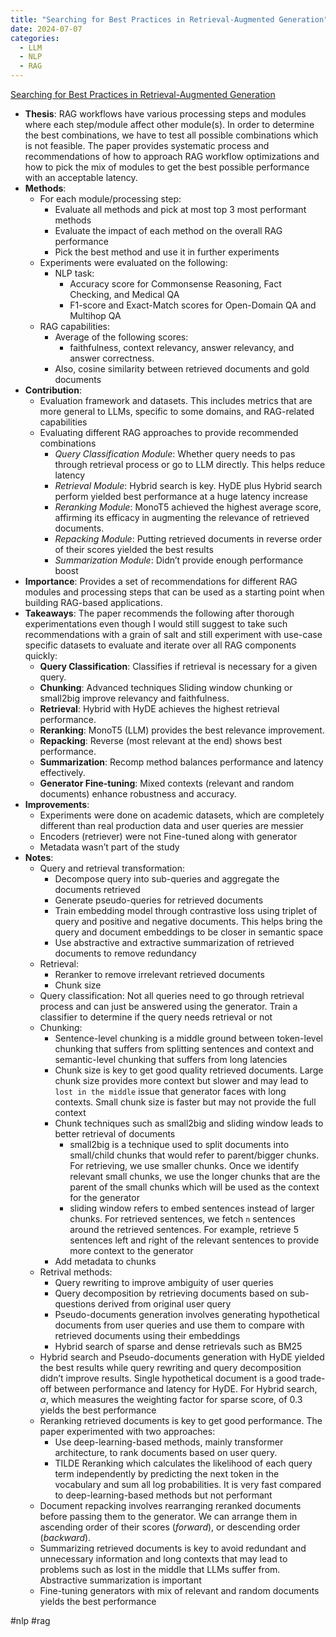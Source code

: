 ```yaml
---
title: "Searching for Best Practices in Retrieval-Augmented Generation"
date: 2024-07-07
categories:
  - LLM
  - NLP
  - RAG
---
```


[Searching for Best Practices in Retrieval-Augmented Generation](https://export.arxiv.org/abs/2407.01219)

- **Thesis**: RAG workflows have various processing steps and modules where
  each step/module affect other module(s). In order to determine the best
  combinations, we have to test all possible combinations which is not feasible.
  The paper provides systematic process and recommendations of how to approach RAG workflow
  optimizations and how to pick the mix of modules to get the best possible
  performance with an acceptable latency.
- **Methods**:
  - For each module/processing step:
    - Evaluate all methods and pick at most top 3 most performant
      methods
    - Evaluate the impact of each method on the overall RAG performance
    - Pick the best method and use it in further experiments
  - Experiments were evaluated on the following:
    - NLP task:
      - Accuracy score for Commonsense Reasoning, Fact Checking, and Medical QA
      - F1-score and Exact-Match scores for Open-Domain QA and Multihop QA
  - RAG capabilities:
    - Average of the following scores:
      - faithfulness, context relevancy, answer relevancy, and answer correctness.
    - Also, cosine similarity between retrieved documents and gold documents
- **Contribution**:
  - Evaluation framework and datasets. This includes metrics that are more
    general to LLMs, specific to some domains, and RAG-related capabilities
  - Evaluating different RAG approaches to provide recommended combinations
    - _Query Classification Module_: Whether query needs to pas through retrieval
      process or go to LLM directly. This helps reduce latency
    - _Retrieval Module_: Hybrid search is key. HyDE plus Hybrid search
      perform yielded best performance at a huge latency increase
    - _Reranking Module_: MonoT5 achieved the highest average score, affirming its efficacy in augmenting the relevance of retrieved documents.
    - _Repacking Module_: Putting retrieved documents in reverse order of their
      scores yielded the best results
    - _Summarization Module_: Didn't provide enough performance boost
- **Importance**: Provides a set of recommendations for different RAG modules
  and processing steps that can be used as a starting point when building
  RAG-based applications.
- **Takeaways**: The paper recommends the following after thorough
  experimentations even though I would still suggest to take such
  recommendations with a grain of salt and still experiment with use-case
  specific datasets to evaluate and iterate over all RAG components quickly:
  - **Query Classification**: Classifies if retrieval is necessary for a given query.
  - **Chunking**: Advanced techniques Sliding window chunking or small2big improve relevancy and faithfulness.
  - **Retrieval**: Hybrid with HyDE achieves the highest retrieval performance.
  - **Reranking**: MonoT5 (LLM) provides the best relevance improvement.
  - **Repacking**: Reverse (most relevant at the end) shows best performance.
  - **Summarization**: Recomp method balances performance and latency effectively.
  - **Generator Fine-tuning**: Mixed contexts (relevant and random documents) enhance robustness and accuracy.
- **Improvements**:
  - Experiments were done on academic datasets, which are completely different
    than real production data and user queries are messier
  - Encoders (retriever) were not Fine-tuned along with generator
  - Metadata wasn't part of the study
- **Notes**:
  - Query and retrieval transformation:
    - Decompose query into sub-queries and aggregate the documents retrieved
    - Generate pseudo-queries for retrieved documents
    - Train embedding model through contrastive loss using triplet of query and
      positive and negative documents. This helps bring the query and document
      embeddings to be closer in semantic space
    - Use abstractive and extractive summarization of retrieved documents to
      remove redundancy
  - Retrieval:
    - Reranker to remove irrelevant retrieved documents
    - Chunk size
  - Query classification: Not all queries need to go through retrieval process
    and can just be answered using the generator. Train a classifier to
    determine if the query needs retrieval or not
  - Chunking:
    - Sentence-level chunking is a middle ground between token-level
      chunking that suffers from splitting sentences and context and semantic-level
      chunking that suffers from long latencies
    - Chunk size is key to get good quality retrieved documents. Large chunk
      size provides more context but slower and may lead to `lost in the middle`
      issue that generator faces with long contexts. Small chunk size is faster
      but may not provide the full context
    - Chunk techniques such as small2big and sliding window leads to better
      retrieval of documents
      - small2big is a technique used to split documents into small/child
        chunks that would refer to parent/bigger chunks. For retrieving, we use
        smaller chunks. Once we identify relevant small chunks, we use the
        longer chunks that are the parent of the small chunks which will be
        used as the context for the generator
      - sliding window refers to embed sentences instead of larger chunks. For
        retrieved sentences, we fetch `n` sentences around the retrieved
        sentences. For example, retrieve 5 sentences left and right of the
        relevant sentences to provide more context to the generator
    - Add metadata to chunks
  - Retrival methods:
    - Query rewriting to improve ambiguity of user queries
    - Query decomposition by retrieving documents based on sub-questions
      derived from original user query
    - Pseudo-documents generation involves generating hypothetical documents
      from user queries and use them to compare with retrieved documents using
      their embeddings
    - Hybrid search of sparse and dense retrievals such as BM25
  - Hybrid search and Pseudo-documents generation with HyDE yielded the best
    results while query rewriting and query decomposition didn't improve
    results. Single hypothetical document is a good trade-off between
    performance and latency for HyDE. For Hybrid search, $\alpha$, which
    measures the weighting factor for sparse score, of $0.3$ yields the best
    performance
  - Reranking retrieved documents is key to get good performance. The paper
    experimented with two approaches:
    - Use deep-learning-based methods, mainly transformer architecture, to rank
      documents based on user query.
    - TILDE Reranking which calculates the likelihood of each query term
      independently by predicting the next token in the vocabulary and sum all
      log probabilities. It is very fast compared to deep-learning-based
      methods but not performant
  - Document repacking involves rearranging reranked documents before passing
    them to the generator. We can arrange them in ascending order of their scores
    (_forward_), or descending order (_backward_).
  - Summarizing retrieved documents is key to avoid redundant and unnecessary
    information and long contexts that may lead to problems such as lost in the
    middle that LLMs suffer from. Abstractive summarization is important
  - Fine-tuning generators with mix of relevant and random documents yields the
    best performance

#nlp #rag
